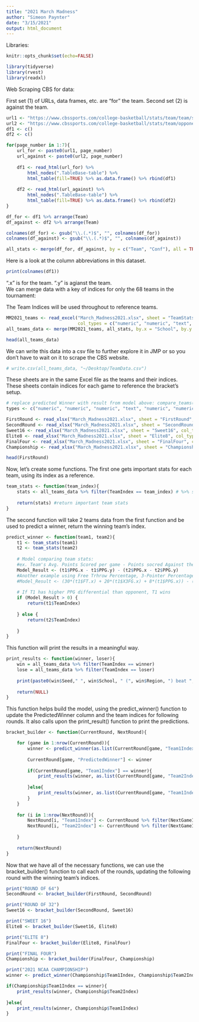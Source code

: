 ```yaml
---
title: "2021 March Madness"
author: "Simeon Paynter"
date: "3/15/2021"
output: html_document
---
```


Libraries: 

```r
knitr::opts_chunk$set(echo=FALSE)

library(tidyverse)
library(rvest)
library(readxl)
```

Web Scraping CBS for data:

First set (1) of URLs, data frames, etc. are "for" the team. Second set (2) is against the team.

```r
url1 <- "https://www.cbssports.com/college-basketball/stats/team/team/scoring/all-conf/?page="
url2 <- "https://www.cbssports.com/college-basketball/stats/team/opponent/scoring/all-conf/?page="
df1 <- c()
df2 <- c()

for(page_number in 1:7){
    url_for <- paste0(url1, page_number)
    url_against <- paste0(url2, page_number)
    
    df1 <- read_html(url_for) %>%
        html_nodes(".TableBase-table") %>%
        html_table(fill=TRUE) %>% as.data.frame() %>% rbind(df1)
    
    df2 <- read_html(url_against) %>% 
        html_nodes(".TableBase-table") %>%
        html_table(fill=TRUE) %>% as.data.frame() %>% rbind(df2)
}

df_for <- df1 %>% arrange(Team)
df_against <- df2 %>% arrange(Team)

colnames(df_for) <- gsub("\\.(.*)$", "", colnames(df_for))
colnames(df_against) <- gsub("\\.(.*)$", "", colnames(df_against))

all_stats <- merge(df_for, df_against, by = c("Team", "Conf"), all = TRUE)
```

Here is a look at the column abbreviations in this dataset.

```r
print(colnames(df1))
```

 ".x" is for the team. ".y" is agianst the team.  
We can merge data with a key of indices for only the 68 teams in the tournament:

The Team Indices will be used throughout to reference teams.

```r
MM2021_teams <- read_excel("March_Madness2021.xlsx", sheet = "TeamStats", 
                           col_types = c("numeric", "numeric", "text", "text"))
all_teams_data <- merge(MM2021_teams, all_stats, by.x = "School", by.y = "Team")

head(all_teams_data)
```

We can write this data into a csv file to further explore it in JMP or so you don't have to wait on it to scrape the CBS website.

```r
# write.csv(all_teams_data, "~/Desktop/TeamData.csv")
```

These sheets are in the same Excel file as the teams and their indices.  
These sheets contain indices for each game to reference the bracket's setup.

```r
# replace predicted Winner with result from model above: compare_teams()
types <- c("numeric", "numeric", "numeric", "text", "numeric", "numeric")

FirstRound <- read_xlsx("March_Madness2021.xlsx", sheet = "FirstRound", col_types = types) # Type in Winners from FirstFour
SecondRound <- read_xlsx("March_Madness2021.xlsx", sheet = "SecondRound", col_types = types)
Sweet16 <- read_xlsx("March_Madness2021.xlsx", sheet = "Sweet16", col_types = types)
Elite8 <- read_xlsx("March_Madness2021.xlsx", sheet = "Elite8", col_types = types)
FinalFour <- read_xlsx("March_Madness2021.xlsx", sheet = "FinalFour", col_types = types)
Championship <- read_xlsx("March_Madness2021.xlsx", sheet = "Championship", col_types = types)

head(FirstRound)
```

Now, let's create some functions. The first one gets important stats for each team, using its index as a reference.

```r
team_stats <- function(team_index){
    stats <- all_teams_data %>% filter(TeamIndex == team_index) # %>% select()
    
    return(stats) #return important team stats
}
```

The second function will take 2 teams data from the first function and be used to predict a winner, return the winning team's index.

```r
predict_winner <- function(team1, team2){
    t1 <- team_stats(team1)
    t2 <- team_stats(team2)
    
    # Model comparing team stats:
    #ex. Team's Avg. Points Scored per game - Points socred Against them per game
    Model_Result <- (t1$PPG.x - t1$PPG.y) - (t2$PPG.x - t2$PPG.y) 
    #Another example using Free Trhrow Percentage, 3-Pointer Percentages, and Points Per Game as Weighted Linear Combinations
    #Model_Result <- (30*(t1$FT.x) + 20*(t1$X3FG.x) + 8*(t1$PPG.x)) - (30*(t2$FT.x) + 20*(t2$X3FG.x) + 8*(t2$PPG.x))
    
    # If T1 has higher PPG differential than opponent, T1 wins
    if (Model_Result > 0) {
        return(t1$TeamIndex)
        
    } else {
        return(t2$TeamIndex)
        
    }
}
```

This function will print the results in a meaningful way.

```r
print_results <- function(winner, loser){
    win = all_teams_data %>% filter(TeamIndex == winner)
    lose = all_teams_data %>% filter(TeamIndex == loser)
    
    print(paste0(win$Seed," ", win$School, " (", win$Region, ") beat ", lose$Seed, " ", lose$School, " (", lose$Region, ").", collapse = "\n"))
    
    return(NULL)
}
```

This function helps build the model, using the predict_winner() function to update the PredictedWinner column and the team indices for following rounds. It also calls upon the print_result() function to print the predictions.

```r
bracket_builder <- function(CurrentRound, NextRound){

    for (game in 1:nrow(CurrentRound)){
        winner <- predict_winner(as.list(CurrentRound[game, "Team1Index"]), as.list(CurrentRound[game, "Team2Index"]))
        
        CurrentRound[game, "PredictedWinner"] <- winner
        
        if(CurrentRound[game, "Team1Index"] == winner){
            print_results(winner, as.list(CurrentRound[game, "Team2Index"]))
            
        }else{
            print_results(winner, as.list(CurrentRound[game, "Team1Index"]))
        }
    }
    
    for (i in 1:nrow(NextRound)){
        NextRound[i, "Team1Index"] <- CurrentRound %>% filter(NextGameIndex == as.list(NextRound[i, "GameIndex"])) %>% slice_head(n=1) %>% select(PredictedWinner)
        NextRound[i, "Team2Index"] <- CurrentRound %>% filter(NextGameIndex == as.list(NextRound[i, "GameIndex"])) %>% slice_tail(n=1) %>% select(PredictedWinner)
    
    }
    
    return(NextRound)
}
```

Now that we have all of the necessary functions, we can use the bracket_builder() function to call each of the rounds, updating the following round with the winning team's indices.

```r
print("ROUND OF 64")
SecondRound <- bracket_builder(FirstRound, SecondRound)

print("ROUND OF 32")
Sweet16 <- bracket_builder(SecondRound, Sweet16)

print("SWEET 16")
Elite8 <- bracket_builder(Sweet16, Elite8)

print("ELITE 8")
FinalFour <- bracket_builder(Elite8, FinalFour)

print("FINAL FOUR")
Championship <- bracket_builder(FinalFour, Championship)

print("2021 NCAA CHAMPIONSHIP")
winner <- predict_winner(Championship$Team1Index, Championship$Team2Index)

if(Championship$Team1Index == winner){
    print_results(winner, Championship$Team2Index)
            
}else{
    print_results(winner, Championship$Team1Index)
}
```

